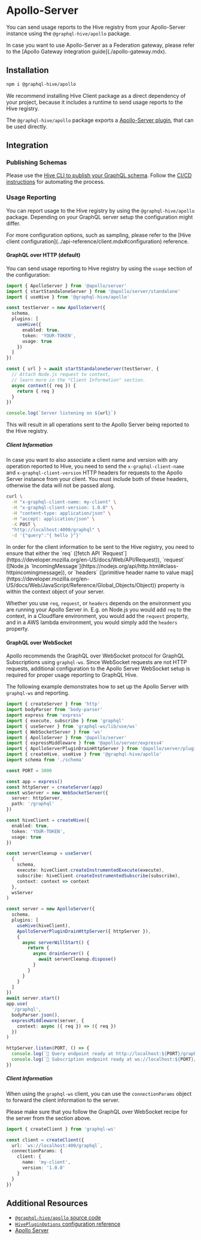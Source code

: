 
# Apollo-Server

You can send usage reports to the Hive registry from your Apollo-Server instance using the
`@graphql-hive/apollo` package.

<Callout type="warning">
  In case you want to use Apollo-Server as a Federation gateway, please refer to the [Apollo Gateway
  integration guide](./apollo-gateway.mdx).
</Callout>

## Installation

```sh npm2yarn
npm i @graphql-hive/apollo
```

<Callout type="info">
  We recommend installing Hive Client package as a direct dependency of your project, because it
  includes a runtime to send usage reports to the Hive registry.
</Callout>

The `@graphql-hive/apollo` package exports a
[Apollo-Server plugin](https://www.apollographql.com/docs/apollo-server/), that can be used
directly.

## Integration

### Publishing Schemas

Please use the [Hive CLI to publish your GraphQL schema](../api-reference/cli.mdx#publish-a-schema).
Follow the [CI/CD instructions](./ci-cd.mdx) for automating the process.

### Usage Reporting

You can report usage to the Hive registry by using the `@graphql-hive/apollo` package. Depending on
your GraphQL server setup the configuration might differ.

<Callout>
  For more configuration options, such as sampling, please refer to the [Hive client
  configuration](../api-reference/client.mdx#configuration) reference.
</Callout>

#### GraphQL over HTTP (default)

You can send usage reporting to Hive registry by using the `usage` section of the configuration:

```ts filename="Node.js Apollo Server S setup" {8-12,19-21}
import { ApolloServer } from '@apollo/server'
import { startStandaloneServer } from '@apollo/server/standalone'
import { useHive } from '@graphql-hive/apollo'

const testServer = new ApolloServer({
  schema,
  plugins: [
    useHive({
      enabled: true,
      token: 'YOUR-TOKEN',
      usage: true
    })
  ]
})

const { url } = await startStandaloneServer(testServer, {
  // Attach Node.js request to context,
  // learn more in the "Client Information" section.
  async context({ req }) {
    return { req }
  }
})

console.log(`Server listening on ${url}`)
```

This will result in all operations sent to the Apollo Server being reported to the Hive registry.

##### Client Information

In case you want to also associate a client name and version with any operation reported to Hive,
you need to send the `x-graphql-client-name` and `x-graphql-client-version` HTTP headers for
requests to the Apollo Server instance from your client. You must include both of these headers,
otherwise the data will not be passed along.

```bash filename="Example HTTP Request with client headers" {2-3}
curl \
  -H "x-graphql-client-name: my-client" \
  -H "x-graphql-client-version: 1.0.0" \
  -H "content-type: application/json" \
  -H "accept: application/json" \
  -X POST \
  "http://localhost:4000/graphql" \
  -d '{"query":"{ hello }"}'
```

<Callout type='info'>
In order for the client information to be sent to the Hive registry, you need to ensure that either
the `req` ([fetch API `Request`](https://developer.mozilla.org/en-US/docs/Web/API/Request)),
`request` ([Node.js `IncomingMessage`](https://nodejs.org/api/http.html#class-httpincomingmessage)),
or `headers`
([primitive header name to value map](https://developer.mozilla.org/en-US/docs/Web/JavaScript/Reference/Global_Objects/Object))
property is within the context object of your server.

Whether you use `req`, `request`, or `headers` depends on the environment you are running your
Apollo Server in. E.g. on Node.js you would add `req` to the context, in a Cloudflare environment,
you would add the `request` property, and in a AWS lambda environment, you would simply add the
`headers` property.

</Callout>

#### GraphQL over WebSocket

Apollo recommends the GraphQL over WebSocket protocol for GraphQL Subscriptions using `graphql-ws`.
Since WebSocket requests are not HTTP requests, additional configuration to the Apollo Server
WebSocket setup is required for proper usage reporting to GraphQL Hive.

The following example demonstrates how to set up the Apollo Server with `graphql-ws` and reporting.

```ts filename="Node.js Apollo Server WebSocket setup" {4,9,22-26,31,32,59}
import { createServer } from 'http'
import bodyParser from 'body-parser'
import express from 'express'
import { execute, subscribe } from 'graphql'
import { useServer } from 'graphql-ws/lib/use/ws'
import { WebSocketServer } from 'ws'
import { ApolloServer } from '@apollo/server'
import { expressMiddleware } from '@apollo/server/express4'
import { ApolloServerPluginDrainHttpServer } from '@apollo/server/plugin/drainHttpServer'
import { createHive, useHive } from '@graphql-hive/apollo'
import schema from './schema'

const PORT = 3000

const app = express()
const httpServer = createServer(app)
const wsServer = new WebSocketServer({
  server: httpServer,
  path: '/graphql'
})

const hiveClient = createHive({
  enabled: true,
  token: 'YOUR-TOKEN',
  usage: true
})

const serverCleanup = useServer(
  {
    schema,
    execute: hiveClient.createInstrumentedExecute(execute),
    subscribe: hiveClient.createInstrumentedSubscribe(subscribe),
    context: context => context
  },
  wsServer
)

const server = new ApolloServer({
  schema,
  plugins: [
    useHive(hiveClient),
    ApolloServerPluginDrainHttpServer({ httpServer }),
    {
      async serverWillStart() {
        return {
          async drainServer() {
            await serverCleanup.dispose()
          }
        }
      }
    }
  ]
})
await server.start()
app.use(
  '/graphql',
  bodyParser.json(),
  expressMiddleware(server, {
    context: async ({ req }) => ({ req })
  })
)

httpServer.listen(PORT, () => {
  console.log(`🚀 Query endpoint ready at http://localhost:${PORT}/graphql`)
  console.log(`🚀 Subscription endpoint ready at ws://localhost:${PORT}/graphql`)
})
```

##### Client Information

When using the `graphql-ws` client, you can use the `connectionParams` object to forward the client
information to the server.

Please make sure that you follow the GraphQL over WebSocket recipe for the server from the section
above.

```ts filename="GraphQL over WebSocket client configuration"
import { createClient } from 'graphql-ws'

const client = createClient({
  url: `ws://localhost:400/graphql`,
  connectionParams: {
    client: {
      name: 'my-client',
      version: '1.0.0'
    }
  }
})
```

## Additional Resources

- [`@graphql-hive/apollo` source code](https://github.com/kamilkisiela/graphql-hive/tree/main/packages/libraries/apollo)
- [`HivePluginOptions` configuration reference](https://github.com/kamilkisiela/graphql-hive/blob/main/packages/libraries/core/src/client/types.ts)
- [Apollo Server](https://www.apollographql.com/docs/apollo-server/)

